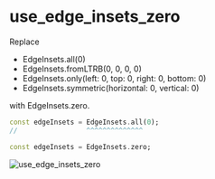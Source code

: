 # use_edge_insets_zero

Replace

- EdgeInsets.all(0)
- EdgeInsets.fromLTRB(0, 0, 0, 0)
- EdgeInsets.only(left: 0, top: 0, right: 0, bottom: 0)
- EdgeInsets.symmetric(horizontal: 0, vertical: 0)

with EdgeInsets.zero.

```dart title="Before"
const edgeInsets = EdgeInsets.all(0);
//                 ^^^^^^^^^^^^^^
```

```dart title="After"
const edgeInsets = EdgeInsets.zero;
```

![use_edge_insets_zero](https://raw.githubusercontent.com/charlescyt/pyramid_lint/main/docs/assets/use_edge_insets_zero.gif)
